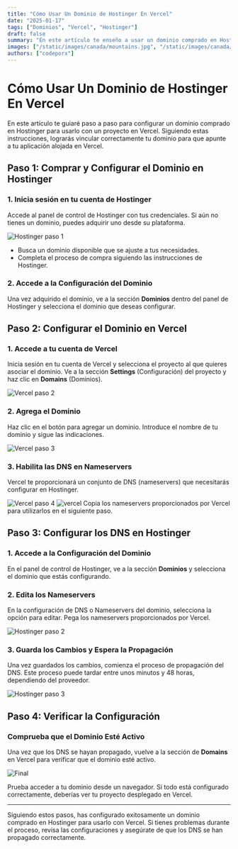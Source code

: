 ```yaml
---
title: "Cómo Usar Un Dominio de Hostinger En Vercel"
date: "2025-01-17"
tags: ["Dominios", "Vercel", "Hostinger"]
draft: false
summary: "En este artículo te enseño a usar un dominio comprado en Hostinger en Vercel."
images: ["/static/images/canada/mountains.jpg", "/static/images/canada/toronto.jpg"]
authors: ["codeporx"]
---
```


# Cómo Usar Un Dominio de Hostinger En Vercel

En este artículo te guiaré paso a paso para configurar un dominio comprado en Hostinger para usarlo con un proyecto en Vercel. Siguiendo estas instrucciones, lograrás vincular correctamente tu dominio para que apunte a tu aplicación alojada en Vercel.

## Paso 1: Comprar y Configurar el Dominio en Hostinger

### 1. Inicia sesión en tu cuenta de Hostinger

Accede al panel de control de Hostinger con tus credenciales. Si aún no tienes un dominio, puedes adquirir uno desde su plataforma.

![Hostinger paso 1](https://res.cloudinary.com/dq0pfesxe/image/upload/v1737138083/blog/wtogfj7ooqcwnlhdc4hz.png)

- Busca un dominio disponible que se ajuste a tus necesidades.
- Completa el proceso de compra siguiendo las instrucciones de Hostinger.

### 2. Accede a la Configuración del Dominio

Una vez adquirido el dominio, ve a la sección **Dominios** dentro del panel de Hostinger y selecciona el dominio que deseas configurar.

## Paso 2: Configurar el Dominio en Vercel

### 1. Accede a tu cuenta de Vercel

Inicia sesión en tu cuenta de Vercel y selecciona el proyecto al que quieres asociar el dominio. Ve a la sección **Settings** (Configuración) del proyecto y haz clic en **Domains** (Dominios).

![Vercel paso 2](https://res.cloudinary.com/dq0pfesxe/image/upload/v1737138382/blog/ibfpgxeysy1myngz6s2t.png)

### 2. Agrega el Dominio

Haz clic en el botón para agregar un dominio. Introduce el nombre de tu dominio y sigue las indicaciones.

![Vercel paso 3](https://res.cloudinary.com/dq0pfesxe/image/upload/v1737138508/blog/yyzzpy8jlahculutcrks.png)

### 3. Habilita las DNS en Nameservers

Vercel te proporcionará un conjunto de DNS (nameservers) que necesitarás configurar en Hostinger.

![Vercel paso 4](https://res.cloudinary.com/dq0pfesxe/image/upload/v1737138818/blog/avow3dmdg89ej4klz0u6.png)
![vercel](https://res.cloudinary.com/dq0pfesxe/image/upload/v1737138914/blog/jjdurelawekfuvvbgnca.png)
Copia los nameservers proporcionados por Vercel para utilizarlos en el siguiente paso.

## Paso 3: Configurar los DNS en Hostinger

### 1. Accede a la Configuración del Dominio

En el panel de control de Hostinger, ve a la sección **Dominios** y selecciona el dominio que estás configurando.

### 2. Edita los Nameservers

En la configuración de DNS o Nameservers del dominio, selecciona la opción para editar. Pega los nameservers proporcionados por Vercel.

![Hostinger paso 2](https://res.cloudinary.com/dq0pfesxe/image/upload/v1737138976/blog/hhs1ri7mxd4nnzogekun.png)

### 3. Guarda los Cambios y Espera la Propagación

Una vez guardados los cambios, comienza el proceso de propagación del DNS. Este proceso puede tardar entre unos minutos y 48 horas, dependiendo del proveedor.

![Hostinger paso 3](https://res.cloudinary.com/dq0pfesxe/image/upload/v1737139065/blog/fth0klwjdf5q2qyduc7l.png)

## Paso 4: Verificar la Configuración

### Comprueba que el Dominio Esté Activo

Una vez que los DNS se hayan propagado, vuelve a la sección de **Domains** en Vercel para verificar que el dominio esté activo.

![Final](https://res.cloudinary.com/dq0pfesxe/image/upload/v1737139189/blog/kkxpkrhxljypqcespdpa.png)

Prueba acceder a tu dominio desde un navegador. Si todo está configurado correctamente, deberías ver tu proyecto desplegado en Vercel.

---

Siguiendo estos pasos, has configurado exitosamente un dominio comprado en Hostinger para usarlo con Vercel. Si tienes problemas durante el proceso, revisa las configuraciones y asegúrate de que los DNS se han propagado correctamente.
